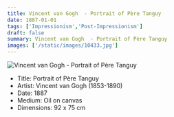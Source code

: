 ```yaml
---
title: Vincent van Gogh  - Portrait of Père Tanguy
date: 1887-01-01
tags: ['Impressionism','Post-Impressionism']
draft: false
summary: Vincent van Gogh  - Portrait of Père Tanguy
images: ['/static/images/10433.jpg']
---
```


![Vincent van Gogh  - Portrait of Père Tanguy](/static/images/10433.jpg)

* Title: Portrait of Père Tanguy
* Artist: Vincent van Gogh  (1853-1890)
* Date: 1887
* Medium: Oil on canvas
* Dimensions: 92 x 75 cm


